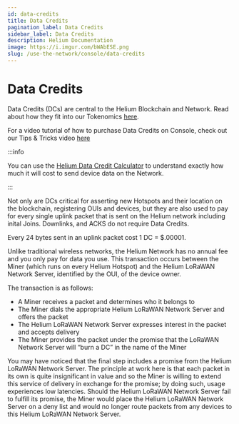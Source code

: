 ```yaml
---
id: data-credits
title: Data Credits
pagination_label: Data Credits
sidebar_label: Data Credits
description: Helium Documentation
image: https://i.imgur.com/bWAbESE.png
slug: /use-the-network/console/data-credits
---
```


# Data Credits

Data Credits (DCs) are central to the Helium Blockchain and Network. Read about how they fit into
our Tokenomics [here](/blockchain/helium-token#data-credits-and-burn-and-mint-economics).

For a video tutorial of how to purchase Data Credits on Console, check out our Tips & Tricks video
[here](https://youtu.be/jyMGLymuOCE)

:::info

You can use the [Helium Data Credit Calculator](https://www.helium.com/use) to understand exactly
how much it will cost to send device data on the Network.

:::

Not only are DCs critical for asserting new Hotspots and their location on the blockchain,
registering OUIs and devices, but they are also used to pay for every single uplink packet that is
sent on the Helium network including inital Joins. Downlinks, and ACKS do not require Data Credits.

Every 24 bytes sent in an uplink packet cost 1 DC = $.00001.

Unlike traditional wireless networks, the Helium Network has no annual fee and you only pay for data
you use. This transaction occurs between the Miner (which runs on every Helium Hotspot) and the
Helium LoRaWAN Network Server, identified by the OUI, of the device owner.

The transaction is as follows:

- A Miner receives a packet and determines who it belongs to
- The Miner dials the appropriate Helium LoRaWAN Network Server and offers the packet
- The Helium LoRaWAN Network Server expresses interest in the packet and accepts delivery
- The Miner provides the packet under the promise that the LoRaWAN Network Server will “burn a DC”
  in the name of the Miner

You may have noticed that the final step includes a promise from the Helium LoRaWAN Network Server.
The principle at work here is that each packet in its own is quite insignificant in value and so the
Miner is willing to extend this service of delivery in exchange for the promise; by doing such,
usage experiences low latencies. Should the Helium LoRaWAN Network Server fail to fulfill its
promise, the Miner would place the Helium LoRaWAN Network Server on a deny list and would no longer
route packets from any devices to this Helium LoRaWAN Network Server.
